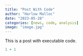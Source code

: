 ```yaml
---
title: "Post With Code"
author: "Harlow Malloc"
date: "2023-05-28"
categories: [news, code, analysis]
image: "image.jpg"
---
```


This is a post with executable code.

```r
1 + 1
```
